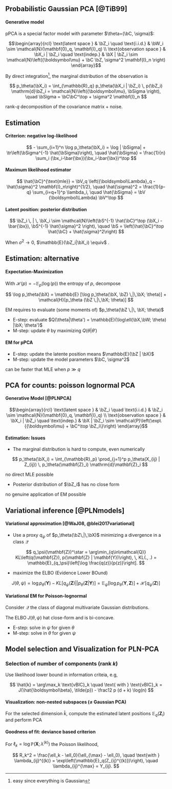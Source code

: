 ## Probabilistic Gaussian PCA \scriptsize [@TiB99]

#### Generative model

pPCA is a special factor model with parameter $\theta=(\bC, \sigma)$:

$$\begin{array}{rcl}
  \text{latent space }  & \bZ_i \quad \text{i.i.d.} & \bW_i \sim \mathcal{N}(\mathbf{0}_q, \mathbf{I}_q)  \\
  \text{observation space } &  \bX_i | \bZ_i \quad \text{indep.} & \bX | \bZ_i \sim \mathcal{N}\left({\boldsymbol\mu} + \bC \bZ, \sigma^2 \mathbf{I}_n \right)
\end{array}$$

By direct integration^[easy since everything is Gaussian], the marginal distribution of the observation is 

$$
p_\theta(\bX_i) = \int_{\mathbb{R}_q} p_\theta(\bX_i | \bZ_i) \, p(\bZ_i) \mathrm{d}\bZ_i = \mathcal{N}\left({\boldsymbol\mu}, \bSigma \right), \quad \bSigma = \bC\bC^\top + \sigma^2 \mathbf{I}_n
$$

\rsa rank-$q$ decomposition of the covariance matrix + noise.

## Estimation 

#### Criterion: negative log-likelihood

\vspace{-.75cm}

$$
- \sum_{i=1}^n \log p_\theta(\bX_i) = \log | \bSigma| + \tr\left(\bSigma^{-1} \hat{\bSigma}\right), \quad \hat{\bSigma} = \frac{1}{n} \sum_i (\bx_i-\bar{\bx})(\bx_i-\bar{\bx})^\top
$$

#### Maximum likelihood estimator

\vspace{-.5cm}

$$
\hat{\bC}^{\text{mle}} = \bV_q \left({\boldsymbol\Lambda}_q - \hat{\sigma}^2 \mathbf{I}_n\right)^{1/2}, \quad \hat{\sigma}^2 = \frac{1}{p-q} \sum_{i=q+1}^p \lambda_i, \quad \hat{\bSigma} = \bV {\boldsymbol\Lambda} \bV^\top
$$
 
#### Latent position: posterior distribution

\vspace{-.5cm}

$$
\bZ_i \, | \, \bX_i \sim \mathcal{N}\left(\bS^{-1} \hat{\bC}^\top (\bX_i - \bar{\bx}), \bS^{-1} \hat{\sigma}^2  \right), \quad \bS = \left(\hat{\bC}^\top \hat{\bC} + \hat{\sigma}^2\right)
$$

\medskip

When $\sigma^2\to 0$, $\mathbb{E}(\bZ_i|\bX_i) \equiv$ \emphase{orthogonal projection in the latent space}.

## Estimation: alternative

#### Expectation-Maximization

With $\mathcal{H}(p) = -\mathbb{E}_p(\log(p))$ the entropy of $p$, decompose 

$$
\log p_\theta(\bX) = \mathbb{E} [\log p_\theta(\bX, \bZ) \,|\,\bX; \theta)] + \mathcal{H}[p_\theta (\bZ \,|\,\bX; \theta)]
$$

EM requires to evaluate (some moments of) $p_\theta(\bZ \,|\,  \bX; \theta)$

  - E-step: evaluate $Q(\theta|\theta') = \mathbb{E}(\log\ell(\bX,\bW; \theta) |\bX; \theta')$
  - M-step: update $\theta$ by maximizing $Q(\theta|\theta')$

#### EM for pPCA

  - E-step: update the latente position means $\mathbb{E}(\bZ | \bX)$
  - M-step: update the model parameters $\bC, \sigma^2$

\bigskip

\rsa can be faster that MLE when $p \gg q$

## PCA for counts: poisson lognormal PCA 

#### Generative Model \scriptsize [@PLNPCA]

$$\begin{array}{rcl}
  \text{latent space }  & \bZ_i \quad \text{i.i.d.} & \bZ_i \sim \mathcal{N}(\mathbf{0}_q, \mathbf{I}_q)  \\
  \text{observation space } &  \bX_i | \bZ_i \quad \text{indep.} & \bX | \bZ_i \sim \mathcal{P}\left(\exp\{{\boldsymbol\mu} + \bC^\top \bZ_i\}\right)
\end{array}$$

#### Estimation: Issues

  - The marginal distribution is hard to compute, even numerically

$$
p_\theta(\bX_i) = \int_{\mathbb{R}_p} \prod_{j=1}^p p_\theta(X_{ij} | Z_{ij}) \, p_\theta(\mathbf{Z}_i) \mathrm{d}\mathbf{Z}_i
$$

\rsa no direct MLE possible

  - Posterior distribution of $\bZ_i$ has no close form

\rsa no genuine application of EM possible

## Variational inference \scriptsize [@PLNmodels]

#### Variational approximation \scriptsize  [@WaJ08, @blei2017variational]

  - Use a proxy $q_\psi$ of $p_\theta(\bZ\,|\,\bX)$ minimizing a divergence in a class $\mathcal{Q}$

$$
q_\psi(\mathbf{Z})^\star = \arg\min_{q\in\mathcal{Q}} KL\left(q(\mathbf{Z}), p(\mathbf{Z} | \mathbf{Y})\right), \, KL(., .) = \mathbb{E}_{q_\psi}\left[\log \frac{q(z)}{p(z)}\right].
$$

  - maximize the ELBO (Evidence Lower BOund)

$$
J(\theta, \psi) = \log p_\theta(\mathbf{Y}) - KL[q_\psi (\mathbf{Z}) ||  p_\theta(\mathbf{Z} | \mathbf{Y})] = \mathbb{E}_{\psi} [\log p_\theta(\mathbf{Y}, \mathbf{Z})] + \mathcal{H}[q_\psi(\mathbf{Z})]
$$

#### Variational EM for Poisson-lognormal

Consider $\mathcal{Q}$ the class of diagonal multivariate Gaussian distributions.

The ELBO $J(\theta, \psi)$ hat close-form and is bi-concave.

  - E-step: solve in $\psi$ for given $\theta$ 
  - M-step: solve in $\theta$ for given $\psi$ 

## Model selection and Visualization for PLN-PCA

### Selection of number of components (rank $k$)
  
Use likelihood lower bound in information criteia, e.g, 

\vspace{-.25cm}

$$
  \hat{k} = \arg\max_k \text{vBIC}_k
  \quad \text{ with } \text{vBIC}_k = J(\hat{\boldsymbol\beta}, \tilde{p}) - \frac12 p (d + k) \log(n)
$$

#### Visualization: non-nested subspaces ($\neq$ Gaussian PCA)

For the selected dimension $\hat{k}$, compute the estimated latent positions $\mathbb{E}_q(\mathbf{Z}_i)$ and perform PCA

#### Goodness of fit: deviance based criterion

For $\ell_k = \log \mathbb{P}(\mathbf{X}; \lambda^{(k)})$ the Poisson likelihood, 

$$
R_k^2 = \frac{\ell_k - \ell_0}{\ell_{\max} - \ell_0}, \quad \text{with } \lambda_{ij}^{(k)} = \exp\left(\mathbb{E}_q(Z_{ij}^{(k)})\right), \quad \lambda_{ij}^{\max} = Y_{ij}.
$$
